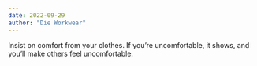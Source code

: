 ```yaml
---
date: 2022-09-29
author: "Die Workwear"
---
```


Insist on comfort from your clothes. If you’re uncomfortable, it shows, and you’ll make others feel uncomfortable.
